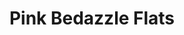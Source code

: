 ---
title: "Pink Bedazzle Flats"
subtitle: ""
creator: ""
categories: ["shoes"]
featuredImage: "../src/assets/images/item/shoes/DSC02498.png"
views: ["../src/assets/images/item/shoes/DSC02498.png","../src/assets/images/item/shoes/DSC02499.png","../src/assets/images/item/shoes/DSC02501.png","../src/assets/images/item/shoes/DSC02502.png","../src/assets/images/item/shoes/DSC02503.png","../src/assets/images/item/shoes/DSC02504.png"]
nextItem: []
---